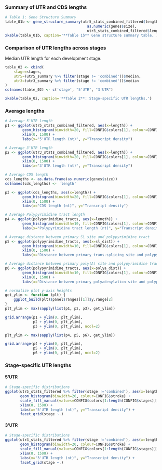 ### Summary of UTR and CDS lengths

```r
# Table 1: Gene Structure Summary
table_01b <- gene_structure_summary(utr5_stats_combined_filtered$length,
                                      as.numeric(genes$size),
                                      utr3_stats_combined_filtered$length)
xkable(table_01b, caption='**Table 1b** Gene structure summary table.')
```

### Comparison of UTR lengths across stages

Median UTR length for each development stage.

```r
table_02 <- cbind(
	stage=stages,
	utr5=(utr5_summary %>% filter(stage != 'combined'))$median,
	utr3=(utr3_summary %>% filter(stage != 'combined'))$median
)
colnames(table_02) <- c('stage', "5'UTR", "3'UTR")

xkable(table_02, caption='**Table 2**: Stage-specific UTR lengths.')
```

### Average lengths

```r
# Average 5'UTR length
p1 <- ggplot(utr5_stats_combined_filtered, aes(x=length)) + 
        geom_histogram(binwidth=20, fill=CONFIG$colors[1], colour=CONFIG$stroke, alpha=0.75) +
        xlim(0, 1500) +
        labs(x="5'UTR length (nt)", y="Transcript density")

# Average 3'UTR length
p2 <- ggplot(utr3_stats_combined_filtered, aes(x=length)) + 
        geom_histogram(binwidth=20, fill=CONFIG$colors[1], colour=CONFIG$stroke, alpha=0.75) +
        xlim(0, 1500) +
        labs(x="3'UTR length (nt)", y="Transcript density")

# Average CDS length
cds_lengths <- as.data.frame(as.numeric(genes$size))
colnames(cds_lengths) <- 'length'

p3 <- ggplot(cds_lengths, aes(x=length)) + 
        geom_histogram(binwidth=20, fill=CONFIG$colors[1], colour=CONFIG$stroke, alpha=0.75) +
        xlim(0, 1500) +
        labs(x="CDS length (nt)", y="Transcript density")

# Average Polypyrimidine tract length
p4 <- ggplot(polypyrimidine_tracts, aes(x=length)) + 
        geom_histogram(binwidth=10, fill=CONFIG$colors[1], colour=CONFIG$stroke, alpha=0.75) +
        labs(x="Polypyrimidine tract length (nt)", y="Transcript density")

# Average distance between primary SL site and polypyrimidine tract
p5 <- ggplot(polypyrimidine_tracts, aes(x=sl_dist)) +
        geom_histogram(binwidth=10, fill=CONFIG$colors[1], colour=CONFIG$stroke, alpha=0.75) +
        xlim(0, 1500) +
        labs(x="Distance between primary trans-splicing site and polypyrimidine tract (nt)", y="Transcript density")

# Average distance between primary poly(A) site and polypyrimidine tract
p6 <- ggplot(polypyrimidine_tracts, aes(x=polya_dist)) +
        geom_histogram(binwidth=10, fill=CONFIG$colors[1], colour=CONFIG$stroke, alpha=0.75) +
        xlim(0, 1500) +
        labs(x="Distance between primary polyadenylation site and polypyrimidine tract (nt)", y="Transcript density")

# normalize plot y-axis heights
get_ylim <- function (plt) {
    ggplot_build(plt)$panel$ranges[[1]]$y.range[2]
}
plt_ylim <- max(sapply(list(p1, p2, p3), get_ylim))

grid.arrange(p1 + ylim(0, plt_ylim), 
             p2 + ylim(0, plt_ylim),
             p3 + ylim(0, plt_ylim), ncol=2)

plt_ylim <- max(sapply(list(p4, p5, p6), get_ylim))

grid.arrange(p4 + ylim(0, plt_ylim), 
             p5 + ylim(0, plt_ylim), 
             p6 + ylim(0, plt_ylim), ncol=2)
```

### Stage-specific UTR lengths

#### 5'UTR

```r
# Stage-specific distributions
ggplot(utr5_stats_filtered %>% filter(stage !='combined'), aes(x=length, group=stage, fill=stage)) + 
       geom_histogram(binwidth=20, colour=CONFIG$stroke) +
       scale_fill_manual(values=CONFIG$colors[1:length(CONFIG$stages)]) +
       xlim(0, 1500) +
       labs(x="5'UTR length (nt)", y="Transcript density") +
       facet_grid(stage ~.)
```

#### 3'UTR

```r
# Stage-specific distributions
ggplot(utr3_stats_filtered %>% filter(stage !='combined'), aes(x=length, group=stage, fill=stage)) + 
       geom_histogram(binwidth=20, colour=CONFIG$stroke) +
       scale_fill_manual(values=CONFIG$colors[1:length(CONFIG$stages)]) +
       xlim(0, 1500) +
       labs(x="3'UTR length (nt)", y="Transcript density") +
       facet_grid(stage ~.)
```


